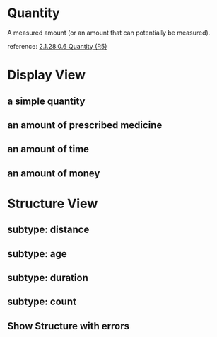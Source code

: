 

<Meta of={Stories}/>

# Quantity

A measured amount (or an amount that can potentially be measured).

reference: [2.1.28.0.6 Quantity (R5)](http://hl7.org/fhir/R5/datatypes.html#quantity)

# Display View

## a simple quantity
<Canvas of={Stories.Simple} />

## an amount of prescribed medicine
<Canvas of={Stories.AmountOfPrescribedMedicine}/>
<Canvas of={Stories.AmountOfPrescribedMedicine2} />

## an amount of time
<Canvas of={Stories.DisplayableTime} />

## an amount of money
<Canvas of={Stories.Money} />

# Structure View

## subtype: distance
<Canvas of={Stories.Distance} />

## subtype: age
<Canvas of={Stories.Age} />

## subtype: duration
<Canvas of={Stories.Duration} />

## subtype: count
<Canvas of={Stories.Count} />

## Show Structure with errors
<Canvas of={Stories.ShowStructWithErrors}/>

